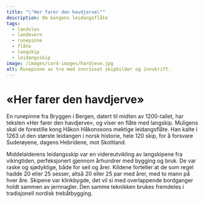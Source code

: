 ```yaml
---
title: "\"Her farer den havdjerve\""
description: Om kongens leidangsflåte
tags:
  - landslov
  - landevern
  - runepinne
  - flåte
  - langskip
  - leidangsskip
image: /images/card-images/hardjeve.jpg
alt: Runepinne av tre med innrisset skipbilder og innskrift.
---
```



# «Her farer den havdjerve»

<Container stil="initial side">

En runepinne fra Bryggen i Bergen, datert til midten av 1200-tallet, har teksten «Her farer den havdjerve», og viser en flåte med langskip. Muligens skal de forestille kong Håkon Håkonssons mektige leidangsflåte. Han kalte i 1263 ut den største leidangen i norsk historie, hele 120 skip, for å forsvare Suderøyene, dagens Hebridene, mot Skottland. 

Middelalderens leidangsskip var en videreutvikling av langskipene fra vikingtiden, perfeksjonert gjennom århundrer med bygging og bruk. De var raske og sjødyktige, både for seil og årer. Kildene forteller at de som regel hadde 20 eller 25 sesser, altså 20 eller 25 par med årer, med to mann på hver åre. Skipene var klinkbygde, det vil si med overlappende bordganger holdt sammen av jernnagler. Den samme teknikken brukes fremdeles i tradisjonell nordisk trebåtbygging.
 
</Container>

<Figure
    image="/images/landevernsbolken/Bf_BRM_0_12274_001.jpg"
    title='Runepinne fra Bryggen, Bergen. Det er innrisset en krigsflåte på den ene siden, og et skip og innskriften "Her farer den havdjerve" på den andre. Datert 1248-1332, men mest trolig tidlig i tidsspennet.'
    alt="Runepinne av tre med innrisset bilde av en krigsflåte"
    href="https://digitaltmuseum.no/0210114537988/runepinne"
>
</Figure>
